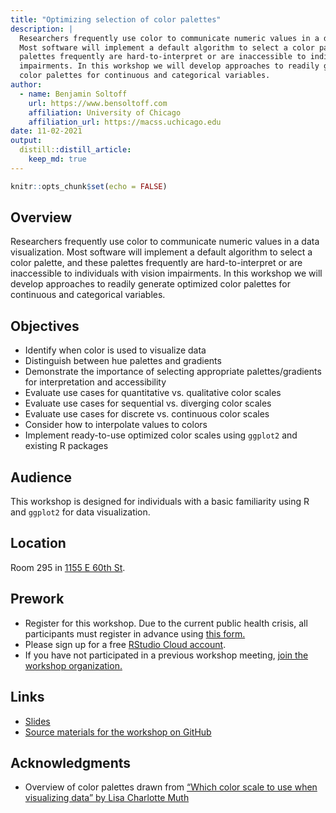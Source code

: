 ```yaml
---
title: "Optimizing selection of color palettes"
description: |
  Researchers frequently use color to communicate numeric values in a data visualization.
  Most software will implement a default algorithm to select a color palette, and these
  palettes frequently are hard-to-interpret or are inaccessible to individuals with vision
  impairments. In this workshop we will develop approaches to readily generate optimized
  color palettes for continuous and categorical variables.
author:
  - name: Benjamin Soltoff
    url: https://www.bensoltoff.com
    affiliation: University of Chicago
    affiliation_url: https://macss.uchicago.edu
date: 11-02-2021
output:
  distill::distill_article:
    keep_md: true
---
```


```r
knitr::opts_chunk$set(echo = FALSE)
```

## Overview

Researchers frequently use color to communicate numeric values in a data visualization. Most software will implement a default algorithm to select a color palette, and these palettes frequently are hard-to-interpret or are inaccessible to individuals with vision impairments. In this workshop we will develop approaches to readily generate optimized color palettes for continuous and categorical variables.

## Objectives

- Identify when color is used to visualize data
- Distinguish between hue palettes and gradients
- Demonstrate the importance of selecting appropriate palettes/gradients for interpretation and accessibility
- Evaluate use cases for quantitative vs. qualitative color scales
- Evaluate use cases for sequential vs. diverging color scales
- Evaluate use cases for discrete vs. continuous color scales
- Consider how to interpolate values to colors
- Implement ready-to-use optimized color scales using `ggplot2` and existing R packages

## Audience

This workshop is designed for individuals with a basic familiarity using R and `ggplot2` for data visualization.

## Location

Room 295 in [1155 E 60th St](https://goo.gl/maps/7n7wDsd9mjnfRBtR8).

## Prework

- Register for this workshop. Due to the current public health crisis, all participants must register in advance using [this form.](https://forms.gle/7JEkgjoiGEnM2MGu5)
- Please sign up for a free [RStudio Cloud account](https://rstudio.cloud).
- If you have not participated in a previous workshop meeting, [join the workshop organization.](https://rstudio.cloud/spaces/177434/join?access_code=cGV7c0V8%2Bpr0kFC5NkOX%2FgxNNhIm3PchWX1CjdBf)

## Links

- [Slides](https://css-skills.github.io/choosing-colors/slides/)
- [Source materials for the workshop on GitHub](https://github.com/css-skills/choosing-colors)

## Acknowledgments

- Overview of color palettes drawn from ["Which color scale to use when visualizing data" by Lisa Charlotte Muth](https://blog.datawrapper.de/which-color-scale-to-use-in-data-vis/)
